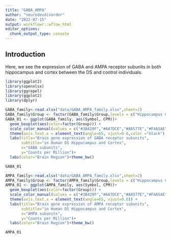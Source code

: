 ```yaml
---
title: "GABA_AMPA"
author: "neurodevdisorder"
date: "2022-07-15"
output: workflowr::wflow_html
editor_options:
  chunk_output_type: console
---
```


## Introduction

Here, we see the expression of GABA and AMPA receptor subunits in both hippocampus and cortex between the DS and control individuals.

```r
library(ggplot2)
library(openxlsx)
library(ggrepel)
library(ggplot2)
library(dplyr)
```


```r
GABA_family<-read.xlsx("data/GABA_AMPA_family.xlsx",sheet=1)
GABA_family$Group <- factor(GABA_family$Group,levels = c("Hippocampus Ctrl", "Hippocampus DS", "Cortex Ctrl", "Cortex DS"))
GABA_01 <- ggplot(GABA_family, aes(Symbol, CPM))+
  geom_boxplot(aes(color=factor(Group))) +
  scale_color_manual(values = c("#3B429F","#AA7DCE","#A8577E","#F4A5AE")) +
  theme(axis.text.x = element_text(angle=65, vjust=0.6,color ="black"),text=element_text(size=10),axis.text.y = element_text(color="black")) +
  labs(title="Brain gene expression of GABA receptor subunits",
       subtitle="in Human DS Hippocampus and Cortex",
       x="GABA subunits",
       y="Counts per Million")+
  labs(color="Brain Region")+theme_bw()
```

```r
GABA_01
```


```r
AMPA_family<-read.xlsx("data/GABA_AMPA_family.xlsx",sheet=2)
AMPA_family$Group <- factor(AMPA_family$Group,levels = c("Hippocampus Ctrl", "Hippocampus DS", "Cortex Ctrl", "Cortex DS"))
AMPA_01 <- ggplot(AMPA_family, aes(Symbol, CPM))+
  geom_boxplot(aes(color=factor(Group))) +
  scale_color_manual(values = c("#3B429F","#AA7DCE","#A8577E","#F4A5AE")) +
  theme(axis.text.x = element_text(angle=65, vjust=0.6)) +
  labs(title="Brain gene expression of AMPA receptor subunits",
       subtitle="in Human DS Hippocampus and Cortex",
       x="AMPA subunits",
       y="Counts per Million")+
  labs(color="Brain Region")+theme_bw()
```


```r
AMPA_01
```

